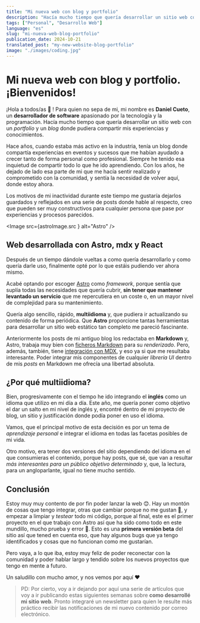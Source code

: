 ```yaml
---
title: "Mi nueva web con blog y portfolio"
description: "Hacía mucho tiempo que quería desarrollar un sitio web con un portfolio y un blog donde pudiera compartir mis experiencias y conocimientos."
tags: ["Personal", "Desarrollo Web"]
language: "es"
slug: "mi-nueva-web-blog-portfolio"
publication_date: 2024-10-21
translated_post: "my-new-website-blog-portfolio"
image: "./images/coding.jpg"
---
```


# Mi nueva web con blog y portfolio. ¡Bienvenidos!

¡Hola a todos/as 👋 ! Para quien no sepa de mi, mi nombre es **Daniel Cueto**, un **desarrollador de software** apasionado por la tecnología y la programación.
Hacía mucho tiempo que quería desarrollar un sitio web con un _portfolio_ y un _blog_ donde pudiera compartir mis experiencias y conocimientos. 

Hace años, cuando estaba más activo en la industria, tenía un blog donde compartía experiencias en eventos y sucesos que me habían ayudado a crecer tanto de forma personal como profesional. Siempre he tenido esa inquietud de compartir todo lo que he ido aprendiendo. Con los años, he dejado de lado esa parte de mi que me hacía sentir realizado y comprometido con la comunidad, y sentía la necesidad de volver aquí, donde estoy ahora.

Los motivos de mi inactividad durante este tiempo me gustaría dejarlos guardados y reflejados en una serie de posts donde hable al respecto, creo que pueden ser muy constructivos para cualquier persona que pase por experiencias y procesos parecidos.


<Image src={astroImage.src } alt="Astro" />

## Web desarrollada con Astro, mdx y React

Después de un tiempo dándole vueltas a como quería desarrollarlo y como quería darle uso, finalmente opté por lo que estáis pudiendo ver ahora mismo.

Acabé optando por escoger [Astro](https://astro.build/) como _framework_, porque sentía que suplía todas las necesidades que quería cubrir, **sin tener que mantener levantado un servicio** que me repercutiera en un coste o, en un mayor nivel de complejidad para su mantenimiento.

Quería algo sencillo, rápido, **multiidioma** y, que pudiera ir actualizando su contenido de forma periódica. Que **Astro** proporcione tantas herramientas para desarrollar un sitio web estático tan completo me pareció fascinante.

Anteriormente los posts de mi antiguo blog los redactaba en **Markdown** y, Astro, trabaja muy bien con [ficheros Markdown](https://docs.astro.build/es/guides/markdown-content/) para su _renderizado_. Pero, además, también, tiene [integración con MDX](https://mdxjs.com/), y eso ya si que me resultaba interesante. Poder integrar mis componentes de cualquier _librería UI_ dentro de mis _posts_ en Markdown me ofrecía una libertad absoluta.

## ¿Por qué multiidioma?

Bien, progresivamente con el tiempo he ido integrando el **inglés** como un idioma que utilizo en mi día a día. Este año, me quería poner como objetivo el dar un salto en mi nivel de inglés y, encontré dentro de mi proyecto de blog, un sitio y justificación donde podía poner en uso el idioma.

Vamos, que el principal motivo de esta decisión es por un tema de _aprendizaje personal_ e integrar el idioma en todas las facetas posibles de mi vida.

Otro motivo, era tener dos versiones del sitio dependiendo del idioma en el que consumieras el contenido, porque hay posts, que sé, que van a resultar _más interesantes para un público objetivo determinado_ y, que, la lectura, para un angloparlante, igual no tiene mucho sentido.

## Conclusión

Estoy muy muy contento de por fin poder lanzar la web 😊. Hay un montón de cosas que tengo integrar, otras que cambiar porque no me gustan 🥶, y empezar a limpiar y _testear_ todo mi código, porque al final, este es el primer proyecto en el que trabajo con Astro así que ha sido como todo en este mundillo, mucho prueba y error 🫠.
Esto es una **primera versión beta** del sitio así que tened en cuenta eso, que hay algunos bugs que ya tengo identificados y cosas que no funcionan como me gustarían.

Pero vaya, a lo que iba, estoy muy feliz de poder reconectar con la comunidad y  poder hablar largo y tendido sobre los nuevos proyectos que tengo en mente a futuro.

Un saludillo con mucho amor, y nos vemos por aquí ❤️

> PD: Por cierto, voy a ir dejando por aquí una serie de artículos que voy a ir publicando estas siguientes semanas sobre **como desarrollé mi sitio web**. Pronto integraré un newsletter para quien le resulte más práctico recibir las notificaciones de mi nuevo contenido por correo electrónico.
